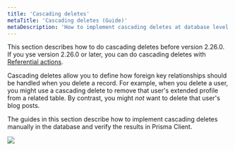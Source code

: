 ```yaml
---
title: 'Cascading deletes'
metaTitle: 'Cascading deletes (Guide)'
metaDescription: 'How to implement cascading deletes at database level.'
---
```


<TopBlock>

<Admonition type="warning">

This section describes how to do cascading deletes before version 2.26.0. If you yse version 2.26.0 or later, you can do cascading deletes with [Referential actions](/concepts/components/prisma-schema/relations/referential-actions).

</Admonition>

Cascading deletes allow you to define how foreign key relationships should be handled when you delete a record. For example, when you delete a user, you might use a cascading delete to remove that user's extended profile from a related table. By contrast, you might _not_ want to delete that user's blog posts.

The guides in this section describe how to implement cascading deletes manually in the database and verify the results in Prisma Client.

![](cascading-deletes/cascading-deletes-illustration.png)

</TopBlock>
